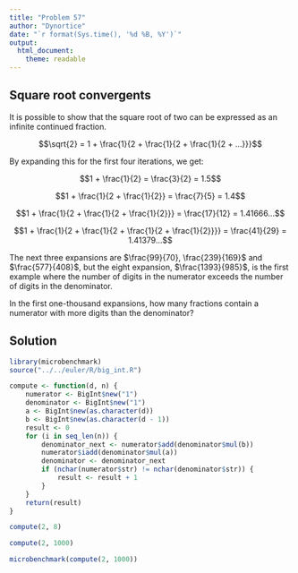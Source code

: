 ```yaml
---
title: "Problem 57"
author: "Dynortice"
date: "`r format(Sys.time(), '%d %B, %Y')`"
output:
  html_document:
    theme: readable
---
```

## Square root convergents

It is possible to show that the square root of two can be expressed as an infinite continued fraction.

$$\sqrt{2} = 1 + \frac{1}{2 + \frac{1}{2 + \frac{1}{2 + ...}}}$$

By expanding this for the first four iterations, we get:

$$1 + \frac{1}{2} = \frac{3}{2} = 1.5$$

$$1 + \frac{1}{2 + \frac{1}{2}} = \frac{7}{5} = 1.4$$

$$1 + \frac{1}{2 + \frac{1}{2 + \frac{1}{2}}} = \frac{17}{12} = 1.41666...$$

$$1 + \frac{1}{2 + \frac{1}{2 + \frac{1}{2 + \frac{1}{2}}}} = \frac{41}{29} = 1.41379...$$

The next three expansions are $\frac{99}{70}, \frac{239}{169}$ and $\frac{577}{408}$, but the eight expansion, $\frac{1393}{985}$, is the first example where the number of digits in the numerator exceeds the number of digits in the denominator.

In the first one-thousand expansions, how many fractions contain a numerator with more digits than the denominator?

## Solution

```r
library(microbenchmark)
source("../../euler/R/big_int.R")
```
```r
compute <- function(d, n) {
    numerator <- BigInt$new("1")
    denominator <- BigInt$new("1")
    a <- BigInt$new(as.character(d))
    b <- BigInt$new(as.character(d - 1))
    result <- 0
    for (i in seq_len(n)) {
        denominator_next <- numerator$add(denominator$mul(b))
        numerator$iadd(denominator$mul(a))
        denominator <- denominator_next
        if (nchar(numerator$str) != nchar(denominator$str)) {
            result <- result + 1
        }
    }
    return(result)
}
```
```r
compute(2, 8)
```
```r
compute(2, 1000)
```
```r
microbenchmark(compute(2, 1000))
```
